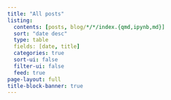 ```yaml
---
title: "All posts"
listing:
  contents: [posts, blog/*/*/index.{qmd,ipynb,md}]
  sort: "date desc"
  type: table
  fields: [date, title]
  categories: true
  sort-ui: false
  filter-ui: false
  feed: true
page-layout: full
title-block-banner: true
---
```




